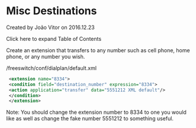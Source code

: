 
# Misc Destinations 

 Created by  João Vitor on 2016.12.23

Click here to expand Table of Contents

Create an extension that transfers to any number such as cell phone, home phone, or any number you wish.

/freeswitch/conf/dialplan/default.xml

```xml
 <extension name="8334">
 <condition field="destination_number" expression="8334">
 <action application="transfer" data="5551212 XML default"/>
 </condition>
 </extension>
```

Note: You should change the extension number to 8334 to one you would like as well as change the fake number 5551212 to something useful.


